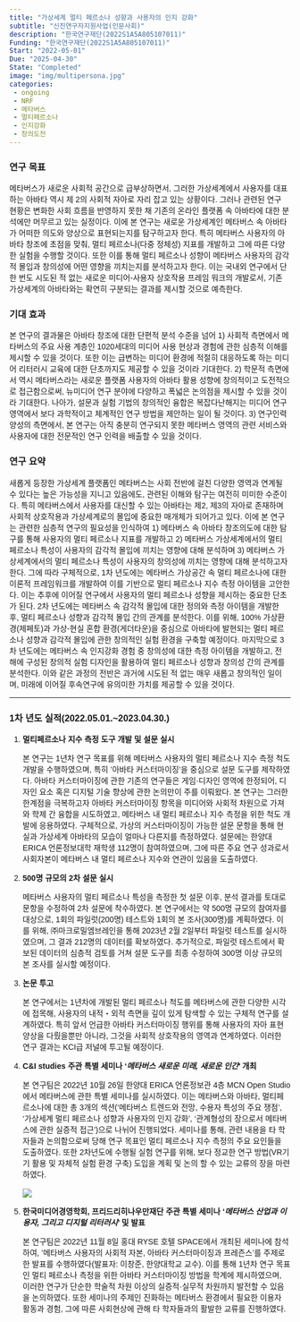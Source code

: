 ```yaml
---
title: "가상세계 멀티 페르소나 성향과 사용자의 인지 강화"
subtitle: "신진연구자지원사업(인문사회)"
description: "한국연구재단(2022S1A5A805107011)"
Funding: "한국연구재단(2022S1A5A805107011)"
Start: "2022-05-01"
Due: "2025-04-30"
State: "Completed"
image: "img/multipersona.jpg"
categories:
 - ongoing
 - NRF
 - 메타버스
 - 멀티페르소나
 - 인지강화
 - 창의도전
---
```


::: {style="font-family: \"NanumMyeongjo\", sans-serif;"}

### 연구 목표

메타버스가 새로운 사회적 공간으로 급부상하면서, 그러한 가상세계에서 사용자를 대표하는 아바타 역시 제 2의 사회적 자아로 자리 잡고 있는 상황이다. 그러나 관련된 연구 현황은 변화한 사회 흐름을 반영하지 못한 채 기존의 온라인 플랫폼 속 아바타에 대한 분석에만 머무르고 있는 실정이다. 이에 본 연구는 새로운 가상세계인 메타버스 속 아바타가 어떠한 의도와 양상으로 표현되는지를 탐구하고자 한다. 특히 메타버스 사용자의 아바타 창조에 초점을 맞춰, 멀티 페르소나(다중 정체성) 지표를 개발하고 그에 따른 다양한 실험을 수행할 것이다. 또한 이를 통해 멀티 페르소나 성향이 메타버스 사용자의 감각적 몰입과 창의성에 어떤 영향을 끼치는지를 분석하고자 한다. 이는 국내외 연구에서 단 한 번도 시도된 적 없는 새로운 미디어-사용자 상호작용 프레임 워크의 개발로서, 기존 가상세계의 아바타와는 확연히 구분되는 결과를 제시할 것으로 예측한다.

### 기대 효과

본 연구의 결과물은 아바타 창조에 대한 단편적 분석 수준을 넘어 1) 사회적 측면에서 메타버스의 주요 사용 계층인 1020세대의 미디어 사용 현상과 경험에 관한 심층적 이해를 제시할 수 있을 것이다. 또한 이는 급변하는 미디어 환경에 적절히 대응하도록 하는 미디어 리터러시 교육에 대한 단초까지도 제공할 수 있을 것이라 기대한다. 2) 학문적 측면에서 역시 메타버스라는 새로운 플랫폼 사용자의 아바타 활용 성향에 창의적이고 도전적으로 접근함으로써, 뉴미디어 연구 분야에 다양하고 폭넓은 논의점을 제시할 수 있을 것이라 기대한다. 나아가, 설문과 실험 기법의 창의적인 융합은 복잡다난해지는 미디어 연구 영역에서 보다 과학적이고 체계적인 연구 방법을 제안하는 일이 될 것이다. 3) 연구인력 양성의 측면에서, 본 연구는 아직 충분히 연구되지 못한 메타버스 영역의 관련 서비스와 사용자에 대한 전문적인 연구 인력을 배출할 수 있을 것이다.

### 연구 요약

새롭게 등장한 가상세계 플랫폼인 메타버스는 사회 전반에 걸친 다양한 영역과 연계될 수 있다는 높은 가능성을 지니고 있음에도, 관련된 이해와 탐구는 여전히 미미한 수준이다. 특히 메타버스에서 사용자를 대신할 수 있는 아바타는 제2, 제3의 자아로 존재하며 사회적 상호작용과 가상세계로의 몰입에 중요한 매개체가 되어가고 있다. 이에 본 연구는 관련한 심층적 연구의 필요성을 인식하여 1) 메타버스 속 아바타 창조의도에 대한 탐구를 통해 사용자의 멀티 페르소나 지표를 개발하고 2) 메타버스 가상세계에서의 멀티 페르소나 특성이 사용자의 감각적 몰입에 끼치는 영향에 대해 분석하며 3) 메타버스 가상세계에서의 멀티 페르소나 특성이 사용자의 창의성에 끼치는 영향에 대해 분석하고자 한다. 그에 따라 구체적으로, 1차 년도에는 메타버스 가상공간 속 멀티 페르소나에 대한 이론적 프레임워크를 개발하여 이를 기반으로 멀티 페르소나 지수 측정 아이템을 고안한다. 이는 추후에 이어질 연구에서 사용자의 멀티 페르소나 성향을 제시하는 중요한 단초가 된다. 2차 년도에는 메타버스 속 감각적 몰입에 대한 정의와 측정 아이템을 개발한 후, 멀티 페르소나 성향과 감각적 몰입 간의 관계를 분석한다. 이를 위해, 100% 가상환경(제페토)과 가상-현실 혼합 환경(게더타운)을 중심으로 아바타에 발현되는 멀티 페르소나 성향과 감각적 몰입에 관한 창의적인 실험 환경을 구축할 예정이다. 마지막으로 3차 년도에는 메타버스 속 인지강화 경험 중 창의성에 대한 측정 아이템을 개발하고, 전 해에 구성된 창의적 실험 디자인을 활용하여 멀티 페르소나 성향과 창의성 간의 관계를 분석한다. 이와 같은 과정의 전반은 과거에 시도된 적 없는 매우 새롭고 창의적인 일이며, 미래에 이어질 후속연구에 유의미한 가치를 제공할 수 있을 것이다.

------------------------------------------------------------------------

### 1차 년도 실적(2022.05.01.\~2023.04.30.)

1.  **멀티페르소나 지수 측정 도구 개발 및 설문 실시**

    본 연구는 1년차 연구 목표를 위해 메타버스 사용자의 멀티 페르소나 지수 측정 척도 개발을 수행하였으며, 특히 '아바타 커스터마이징'을 중심으로 설문 도구를 제작하였다. 아바타 커스터마이징에 관한 기존의 연구들은 게임·디자인 영역에 한정되어, 디자인 요소 혹은 디지털 기술 향상에 관한 논의만이 주를 이뤄왔다. 본 연구는 그러한 한계점을 극복하고자 아바타 커스터마이징 항목을 미디어와 사회적 차원으로 가져와 학제 간 융합을 시도하였고, 메타버스 내 멀티 페르소나 지수 측정을 위한 척도 개발에 응용하였다. 구체적으로, 가상의 커스터마이징이 가능한 설문 문항을 통해 현실과 가상세계 아바타의 모습이 얼마나 다른지를 측정하였다. 설문에는 한양대 ERICA 언론정보대학 재학생 112명이 참여하였으며, 그에 따른 주요 연구 성과로서 사회자본이 메타버스 내 멀티 페르소나 지수와 연관이 있음을 도출하였다.

2.  **500명 규모의 2차 설문 실시**

    메타버스 사용자의 멀티 페르소나 특성을 측정한 첫 설문 이후, 분석 결과를 토대로 문항을 수정하여 2차 설문에 착수하였다. 본 연구에서는 약 500명 규모의 참여자를 대상으로, 1회의 파일럿(200명) 테스트와 1회의 본 조사(300명)를 계획하였다. 이를 위해, ㈜마크로밀엠브레인을 통해 2023년 2월 2일부터 파일럿 테스트를 실시하였으며, 그 결과 212명의 데이터를 확보하였다. 추가적으로, 파일럿 테스트에서 확보된 데이터의 심층적 검토를 거쳐 설문 도구를 최종 수정하여 300명 이상 규모의 본 조사를 실시할 예정이다.

3.  **논문 투고**

    본 연구에서는 1년차에 개발된 멀티 페르소나 척도를 메타버스에 관한 다양한 시각에 접목해, 사용자의 내적‧외적 측면을 깊이 있게 탐색할 수 있는 구체적 연구를 설계하였다. 특히 앞서 언급한 아바타 커스터마이징 행위를 통해 사용자의 자아 표현 양상을 다뤘을뿐만 아니라, 그것을 사회적 상호작용의 영역과 연계하였다. 이러한 연구 결과는 KCI급 저널에 투고될 예정이다.

4.  **C&I studies 주관 특별 세미나 '*메타버스 새로운 미래, 새로운 인간*' 개최**

    본 연구팀은 2022년 10월 26일 한양대 ERICA 언론정보관 4층 MCN Open Studio에서 메타버스에 관한 특별 세미나를 실시하였다. 이는 메타버스와 아바타, 멀티페르소나에 대한 총 3개의 섹션('메타버스 트렌드와 전망, 수용자 특성의 주요 쟁점', '가상세계 멀티 페르소나 성향과 사용자의 인지 강화', '관계형성의 장으로서 메타버스에 관한 실증적 접근')으로 나뉘어 진행되었다. 세미나를 통해, 관련 내용을 타 학자들과 논의함으로써 당해 연구 목표인 멀티 페르소나 지수 측정의 주요 요인들을 도출하였다. 또한 2차년도에 수행될 실험 연구를 위해, 보다 정교한 연구 방법(VR기기 활용 및 자체적 실험 환경 구축) 도입을 계획 및 논의 할 수 있는 교류의 장을 마련하였다. <br>\
    ![](img/ci_2022.jpg) <br>

5.  **한국미디어경영학회, 프리드리히나우만재단 주관 특별 세미나 '*메타버스 산업과 이용자, 그리고 디지털 리터러시*' 및 발표**

    본 연구팀은 2022년 11월 8일 홍대 RYSE 호텔 SPACE에서 개최된 세미나에 참석하여, '메타버스 사용자의 사회적 자본, 아바타 커스터마이징과 프레즌스'를 주제로 한 발표를 수행하였다(발표자: 이창준, 한양대학교 교수). 이를 통해 1년차 연구 목표인 멀티 페르소나 측정을 위한 아바타 커스터마이징 방법을 학계에 제시하였으며, 이러한 연구가 단순한 학술적 차원 이상의 실증적·실무적 차원까지 발전할 수 있음을 논의하였다. 또한 세미나의 주제인 진화하는 메타버스 환경에서 필요한 이용자 활동과 경험, 그에 따른 사회현상에 관해 타 학자들과의 활발한 교류를 진행하였다.
:::

